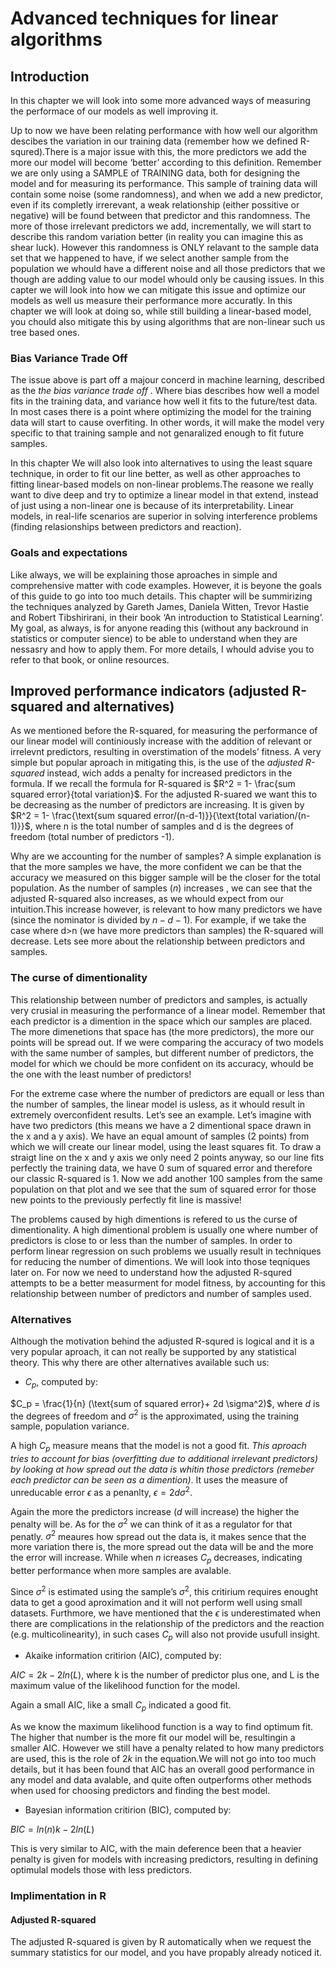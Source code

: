 # Advanced techniques for linear algorithms

## Introduction

In this chapter we will look into some more advanced ways of measuring the performace of our models as well improving it. 

Up to now we have been relating performance with how well our algorithm descibes the variation in our training data (remember how we defined R-squred).There is a major issue with this, the more predictors we add the more our model will become 'better' according to this definition. Remember we are only using a SAMPLE of TRAINING data, both for designing the model and for measuring its performance. This sample of training data will contain some noise (some randomness), and when we add a new predictor, even if its completly irrerevant, a weak relationship (either possitive or negative) will be found between that predictor and this randomness. The more of those irrelevant predictors we add, incrementally, we will start to describe this random variation better (in reality you can imagine this as shear luck). However this randomness is ONLY relavant to the sample data set that we happened to have, if we select another sample from the population we whould have a different noise and all those predictors that we though are adding value to our model whould only be causing issues. In this capter we will look into how we can mitigate this issue and optimize our models as well us measure their performance more accuratly. In this chapter we will look at doing so, while still building a linear-based model, you chould also mitigate this by using algorithms that are non-linear such us tree based ones.

### Bias Variance Trade Off

The issue above is part off a majour concerd in machine learning, described as the _the bias variance trade off_ . Where bias describes how well a model fits in the training data, and variance how well it fits to the future/test data. In most cases there is a point where optimizing the model for the training data will start to cause overfiting. In other words, it will make the model very specific to that training sample and not genaralized enough to fit future samples. 

In this chapter We will also look into alternatives to using the least square technique, in order to fit our line better, as well as other approaches to fitting linear-based models on non-linear problems.The reasone we really want to dive deep and try to optimize a linear model in that extend, instead of just using a non-linear one is because of its interpretability. Linear models, in real-life scenarios are superior in solving interference problems (finding relasionships between predictors and reaction).

### Goals and expectations

Like always, we will be explaining those aproaches in simple and comprehensive matter with code examples. However, it is beyone the goals of this guide to go into too much details. This chapter will be summirizing the techniques analyzed by Gareth James, Daniela Witten, Trevor Hastie and Robert Tibshirirani, in their book 'An introduction to Statistical Learning'. My goal, as always, is for anyone reading this (without any backround in statistics or computer sience) to be able to understand when they are nessasry and how to apply them. For more details, I whould advise you to refer to that book, or online resources. 

## Improved performance indicators (adjusted R-squared and alternatives)

As we mentioned before the R-squared, for measuring the performance of our linear model will continiously increase with the addition of relevant or irrelevnt predictors, resulting in overstimation of the models' fitness. A very simple but popular aproach in mitigating this, is the use of the _adjusted R-squared_ instead, wich adds a penalty for increased predictors in the formula. If we recall the formula for R-squared is $R^2 = 1- \frac{sum squared error}{total variation}$. For the adjusted R-suared we want this to be decreasing as the number of predictors are increasing. It is given by 
$R^2 = 1- \frac{\text{sum squared error/(n-d-1)}}{\text{total variation/(n-1)}}$, where n is the total number of samples and d is the degrees of freedom (total number of predictors -1). 

Why are we accounting for the number of samples? A simple explanation is that the more samples we have, the more confident we can be that the accuracy we measured on this bigger sample will be the closer for the total population. As the number of samples ($n$) increases , we can see that the adjusted R-squared also increases, as we whould expect from our intuition.This increase however, is relevant to how many predictors we have (since the nominator is divided by $n-d-1$). For example, if we take the case where d>n (we have more predictors than samples) the R-squared will decrease. Lets see more about the relationship between predictors and samples.

### The curse of dimentionality

This relationship between number of predictors and samples, is actually very crusial in measuring the performance of a linear model. Remember that each predictor is a dimention in the space which our samples are placed. The more dimenetions that space has (the more predictors), the more our points will be spread out. If we were comparing the accuracy of two models with the same number of samples, but different number of predictors, the model for which we chould be more confident on its accuracy, whould be the one with the least number of predictors! 

For the extreme case where the number of predictors are equall or less than the number of samples, the linear model is usless, as it whould result in extremely overconfident results. Let's see an example. Let's imagine with have two predictors (this means we have a 2 dimentional space drawn in the x and a y axis).
We have an equal amount of samples (2 points) from which we will create our linear model, using the least squares fit. To draw a straigt line on the x and y axis we only need 2 points anyway, so our line fits perfectly the training data, we have 0 sum of squared error and therefore our classic R-squared is 1. Now we add another 100 samples from the same population on that plot and we see that the sum of squared error for those new points to the previously perfectly fit line is massive!

The problems caused by high dimentions is refered to us the curse of dimentionality. A high dimentional problem is usually one where number of predictors is close to or less than the number of samples. In order to perform linear regression on such problems we usually result in techniques for reducing the number of dimentions. We will look into those teqniques later on. For now we need to understand how the adjusted R-squred attempts to be a better measurment for model fitness, by accounting for this relationship between number of predictors and number of samples used. 

### Alternatives

Although the motivation behind the adjusted R-squred is logical and it is a very popular aproach, it can not really be supported by any statistical theory. This why there are other alternatives available such us:

 * $C_p$, computed by: 
 
$C_p = \frac{1}{n} (\text{sum of squared error}+ 2d \sigma^2)$, where $d$ is the degrees of freedom and $\sigma^2$ is the approximated, using the training sample, population variance. 

A high $C_p$ measure means that the model is not a good fit. _This aproach tries to account for bias (overfitting due to additional irrelevant predictors) by looking at how spread out the data is whitin those predictors (remeber each predictor can be seen as a dimention)_. It uses the measure of unreducable error $\epsilon$ as a penanlty, $\epsilon = 2d \sigma^2$.

Again the more the predictors increase ($d$ will increase) the higher the penalty will be. As for the $\sigma^2$ we can think of it as a regulator for that penatly. $\sigma^2$ meaures how spread out the data is, it makes sence that the more variation there is, the more spread out the data will be and the more the error will increase. While when $n$ icreases $C_p$ decreases, indicating better performance when more samples are avalable.

Since $\sigma^2$ is estimated using the sample's $\sigma^2$, this critirium requires enought data to get a good aproximation and it will not perform well using small datasets. Furthmore, we have mentioned that the $\epsilon$ is underestimated when there are complications in the relationship of the predictors and the reaction (e.g. multicolinearity), in such cases $C_p$ will also not provide usufull insight.

 * Akaike information critirion (AIC), computed by: 
 
 $AIC = 2k - 2ln(L)$, where k is the number of predictor plus one, and L is the maximum value of the likelihood function for the model.

Again a small AIC, like a small $C_p$ indicated a good fit.

As we know the maximum likelihood function is a way to find optimum fit. The higher that number is the more fit our model will be, resultingin a smaller AIC. However we still have a penalty related to how many predictors are used, this is the role of $2k$ in the equation.We will not go into too much details, but it has been found that AIC has an overall good performance in any model and data avalable, and quite often outperforms other methods when used for choosing predictors and finding the best model. 
 
 * Bayesian information critirion (BIC), computed by: 
 
 $BIC = ln(n)k - 2ln(L)$
 
This is very similar to AIC, with the main deference been that a heavier penalty is given for models with increasing predictors, resulting in defining optimulal models those with less predictors.

### Implimentation in R

#### Adjusted R-squared
The adjusted R-squared is given by R automatically when we request the summary statistics for our model, and you have propably already noticed it.






  
  
